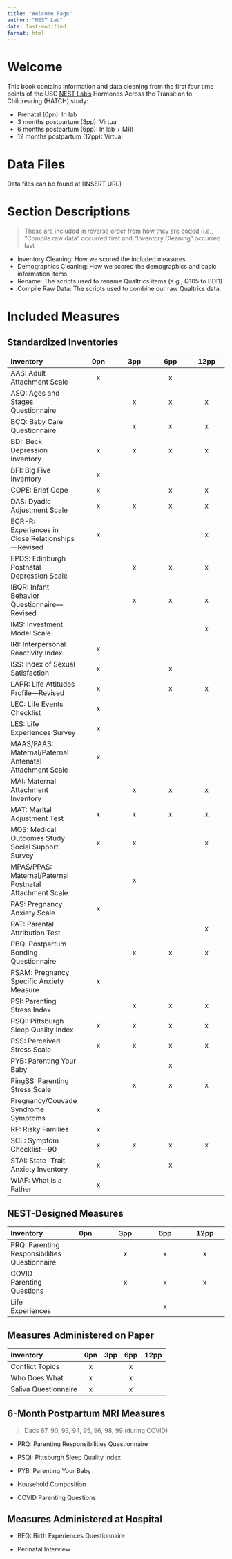 ```yaml
---
title: "Welcome Page"
author: "NEST Lab"
date: last-modified
format: html
---
```


# Welcome

This book contains information and data cleaning from the first four time points of the USC [NEST Lab's](https://dornsife.usc.edu/nestlab/) Hormones Across the Transition to Childrearing (HATCH) study:

-   Prenatal (0pn): In lab
-   3 months postpartum (3pp): Virtual
-   6 months postpartum (6pp): In lab + MRI
-   12 months postpartum (12pp): Virtual

# Data Files

Data files can be found at \[INSERT URL\]

# Section Descriptions

> These are included in reverse order from how they are coded (i.e., "Compile raw data" occurred first and "Inventory Cleaning" occurred last

-   Inventory Cleaning: How we scored the included measures.
-   Demographics Cleaning: How we scored the demographics and basic information items.
-   Rename: The scripts used to rename Qualtrics items (e.g., Q105 to BDI1)
-   Compile Raw Data: The scripts used to combine our raw Qualtrics data.

# Included Measures

## Standardized Inventories

| **Inventory** | **0pn** | **3pp** | **6pp** | **12pp** |
|:---------------------|:-----------:|:-----------:|:-----------:|:-----------:|
| AAS: Adult Attachment Scale | x |  | x |  |
| ASQ: Ages and Stages Questionnaire |  | x | x | x |
| BCQ: Baby Care Questionnaire |  | x | x | x |
| BDI: Beck Depression Inventory | x | x | x | x |
| BFI: Big Five Inventory | x |  |  |  |
| COPE: Brief Cope | x |  | x | x |
| DAS: Dyadic Adjustment Scale | x | x | x | x |
| ECR-R: Experiences in Close Relationships—Revised | x |  |  | x |
| EPDS: Edinburgh Postnatal Depression Scale |  | x | x | x |
| IBQR: Infant Behavior Questionnaire—Revised |  | x | x | x |
| IMS: Investment Model Scale |  |  |  | x |
| IRI: Interpersonal Reactivity Index | x |  |  |  |
| ISS: Index of Sexual Satisfaction | x |  | x |  |
| LAPR: Life Attitudes Profile—Revised | x |  | x | x |
| LEC: Life Events Checklist | x |  |  |  |
| LES: Life Experiences Survey | x |  |  |  |
| MAAS/PAAS: Maternal/Paternal Antenatal Attachment Scale | x |  |  |  |
| MAI: Maternal Attachment Inventory |  | x | x | x |
| MAT: Marital Adjustment Test | x | x | x | x |
| MOS: Medical Outcomes Study Social Support Survey | x | x |  | x |
| MPAS/PPAS: Maternal/Paternal Postnatal Attachment Scale |  | x |  |  |
| PAS: Pregnancy Anxiety Scale | x |  |  |  |
| PAT: Parental Attribution Test |  |  |  | x |
| PBQ: Postpartum Bonding Questionnaire |  | x | x | x |
| PSAM: Pregnancy Specific Anxiety Measure | x |  |  |  |
| PSI: Parenting Stress Index |  | x | x | x |
| PSQI: Pittsburgh Sleep Quality Index | x | x | x | x |
| PSS: Perceived Stress Scale | x | x | x | x |
| PYB: Parenting Your Baby |  |  | x |  |
| PingSS: Parenting Stress Scale |  | x | x | x |
| Pregnancy/Couvade Syndrome Symptoms | x |  |  |  |
| RF: Risky Families | x |  |  |  |
| SCL: Symptom Checklist—90 | x | x | x | x |
| STAI: State-Trait Anxiety Inventory | x |  | x |  |
| WIAF: What is a Father | x |  |  |  |

## NEST-Designed Measures

| **Inventory** | **0pn** | **3pp** | **6pp** | **12pp** |
|:-----------------|:------------:|:------------:|:------------:|:------------:|
| PRQ: Parenting Responsibilities Questionnaire |  | x | x | x |
| COVID Parenting Questions |  | x | x | x |
| Life Experiences |  |  | x |  |

## Measures Administered on Paper

| **Inventory**        | **0pn** | **3pp** | **6pp** | **12pp** |
|:---------------------|:-------:|:-------:|:-------:|:--------:|
| Conflict Topics      |    x    |         |    x    |          |
| Who Does What        |    x    |         |    x    |          |
| Saliva Questionnaire |    x    |         |    x    |          |

## 6-Month Postpartum MRI Measures

> Dads 87, 90, 93, 94, 95, 96, 98, 99 (during COVID)

-   PRQ: Parenting Responsibilities Questionnaire

-   PSQI: Pittsburgh Sleep Quality Index

-   PYB: Parenting Your Baby

-   Household Composition

-   COVID Parenting Questions

## Measures Administered at Hospital

-   BEQ: Birth Experiences Questionnaire

-   Perinatal Interview
